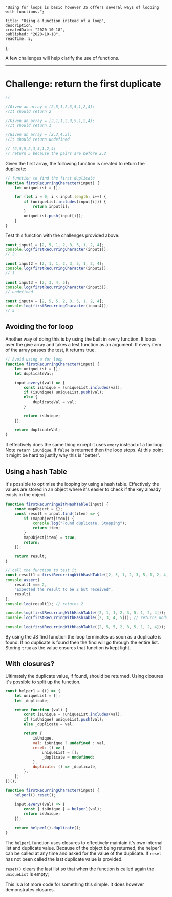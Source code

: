 
    "Using for loops is basic however JS offers several ways of looping with functions.";

    title: "Using a function instead of a loop",
    description,
    createdDate: "2020-10-18",
    published: "2020-10-18",
    readTime: 5,
};


A few challenges will help clarify the use of functions.

---

# Challenge: return the first duplicate

```javascript
//

//Given an array = [2,5,1,2,3,5,1,2,4]:
//It should return 2

//Given an array = [2,1,1,2,3,5,1,2,4]:
//It should return 1

//Given an array = [2,3,4,5]:
//It should return undefined

// [2,5,5,2,3,5,1,2,4]
// return 5 because the pairs are before 2,2
```

Given the first array, the following function is created to return the duplicate:

```javascript
// function to find the first duplicate
function firstRecurringCharacter(input) {
    let uniqueList = [];

    for (let i = 0; i < input.length; i++) {
        if (uniqueList.includes(input[i])) {
            return input[i];
        }
        uniqueList.push(input[i]);
    }
}
```

Test this function with the challenges provided above:

```javascript
const input1 = [2, 5, 1, 2, 3, 5, 1, 2, 4];
console.log(firstRecurringCharacter(input1));
// 2

const input2 = [2, 1, 1, 2, 3, 5, 1, 2, 4];
console.log(firstRecurringCharacter(input2));
// 1

const input3 = [2, 3, 4, 5];
console.log(firstRecurringCharacter(input3));
// undefined

const input4 = [2, 5, 5, 2, 3, 5, 1, 2, 4];
console.log(firstRecurringCharacter(input4));
// 5
```

## Avoiding the for loop

Another way of doing this is by using the built in `every` function. It loops over the give array and takes a test function as an argument. If every item of the array passes the test, it returns true.

```javascript
// Avoid using a for loop
function firstRecurringCharacter(input) {
    let uniqueList = [];
    let duplicateVal;

    input.every((val) => {
        const isUnique = !uniqueList.includes(val);
        if (isUnique) uniqueList.push(val);
        else {
            duplicateVal = val;
        }

        return isUnique;
    });

    return duplicateVal;
}
```

It effectively does the same thing except it uses `every` instead of a for loop. Note `return isUnique`. If `false` is returned then the loop stops.
At this point it might be hard to justify why this is "better".

## Using a hash Table

It's possible to optimise the looping by using a hash table. Effectively the values are stored in an object where it's easier to check if the key already exists in the object.

```javascript
function firstRecurringWithHashTable(input) {
    const mapObject = {};
    const result = input.find((item) => {
        if (mapObject[item]) {
            console.log("Found duplicate. Stopping");
            return item;
        }
        mapObject[item] = true;
        return;
    });

    return result;
}

// call the function to test it
const result1 = firstRecurringWithHashTable([2, 5, 1, 2, 3, 5, 1, 2, 4]);
console.assert(
    result1 === 2,
    "Expected the result to be 2 but received",
    result1
);
console.log(result1); // returns 2

console.log(firstRecurringWithHashTable([2, 1, 1, 2, 3, 5, 1, 2, 4])); // returns 1
console.log(firstRecurringWithHashTable([2, 3, 4, 5])); // returns undefined

console.log(firstRecurringWithHashTable([2, 5, 5, 2, 3, 5, 1, 2, 4])); // returns 5
```

By using the JS find function the loop terminates as soon as a duplicate is found. If no duplicate is found then the find will go through the entire list.
Storing `true` as the value ensures that function is kept light.

## With closures?

Ultimately the duplicate value, if found, should be returned. Using closures it's possible to split up the function.

```javascript
const helper1 = (() => {
    let uniqueList = [];
    let _duplicate;

    return function (val) {
        const isUnique = !uniqueList.includes(val);
        if (isUnique) uniqueList.push(val);
        else _duplicate = val;

        return {
            isUnique,
            val: isUnique ? undefined : val,
            reset: () => {
                uniqueList = [];
                _duplicate = undefined;
            },
            duplicate: () => _duplicate,
        };
    };
})();

function firstRecurringCharacter(input) {
    helper1().reset();

    input.every((val) => {
        const { isUnique } = helper1(val);
        return isUnique;
    });

    return helper1().duplicate();
}
```

The `helper1` function uses closures to effectively maintain it's own internal list and duplicate value. Because of the object being returned, the helper1 can be called at any time and asked for the value of the duplicate. If `reset` has not been called the last duplicate value is provided.

`reset()` clears the last list so that when the function is called again the `uniqueList` is empty;

This is a lot more code for something this simple. It does however demonstrates closures.
